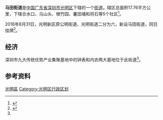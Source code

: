 '''马田街道'''是[[中华人民共和国|中国]][[广东省|广东省]][[深圳市|深圳市]][[光明区|光明区]]下辖的一个[[街道_(行政区划)|街道]]。辖区总面积17.76平方公里，下辖合水口、马山头、根竹园、薯田埔和将石等5个社区<ref name=people>{{cite news |title=深圳光明新区6个新设街道办事处简介 |url=http://sz.people.com.cn/n2/2016/0901/c202846-28930264.html |publisher=深圳商报 |date=2016年9月1日 |accessdate=2016年9月2日 |archive-date=2016年9月13日 |archive-url=https://web.archive.org/web/20160913165617/http://sz.people.com.cn/n2/2016/0901/c202846-28930264.html |dead-url=no }}</ref>。

2016年8月31日，光明新区原公明街道、光明街道二分为六，新设马田街道，同日挂牌<ref>{{cite news |title=光明新区分设6个办事处 |url=http://news.sina.com.cn/o/2016-09-01/doc-ifxvqefm5240640.shtml |publisher=深圳商报 |date=2016年9月1日 |accessdate=2016-09-02 |archive-date=2016-09-15 |archive-url=https://web.archive.org/web/20160915163544/http://news.sina.com.cn/o/2016-09-01/doc-ifxvqefm5240640.shtml |dead-url=no }}</ref>。

==经济==
深圳市九大传统优势产业集聚基地中的钟表和内衣两大基地位于此街道<ref name=people/>。
==参考资料==
{{reflist}}

{{深圳小作品}}
{{深圳市光明区行政区划}}
[[Category:深圳街道_(行政区划)|光明區]]
[[Category:光明区行政区划|Category:光明区行政区划]]